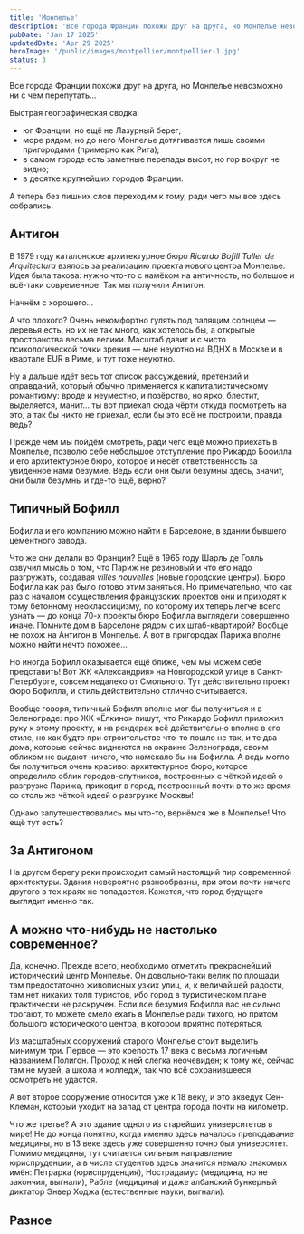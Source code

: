 ```yaml
---
title: 'Монпелье'
description: 'Все города Франции похожи друг на друга, но Монпелье невозможно... Тут каждое здание — достопримечательность.'
pubDate: 'Jan 17 2025'
updatedDate: 'Apr 29 2025'
heroImage: '/public/images/montpellier/montpellier-1.jpg'
status: 3
---
```


Все города Франции похожи друг на друга, но Монпелье невозможно ни с чем перепутать...

<BasicImage framed src="/images/montpellier/typical-a.jpg" showalt 
    alt="Типичный Монпелье" 
/>

 Быстрая географическая сводка:
 + юг Франции, но ещё не Лазурный берег;
 + море рядом, но до него Монпелье дотягивается лишь своими пригородами (примерно как Рига);
 + в самом городе есть заметные перепады высот, но гор вокруг не видно;
 + в десятке крупнейших городов Франции.

 <BasicImage framed src="/images/montpellier/map.png" showalt 
    alt="Как нам поделить Монпелье" 
/>

 А теперь без лишних слов переходим к тому, ради чего мы все здесь собрались.

 ## Антигон

 В 1979 году каталонское архитектурное бюро *Ricardo Bofill Taller de Arquitectura* взялось за реализацию 
 проекта нового центра Монпелье. Идея была такова: нужно что-то с намёком на античность, но большое и всё-таки современное. 
 Так мы получили Антигон.

<BasicImage framed src="/images/montpellier/antigone-0.png" showalt 
    alt="Антигон на спутниковом снимке" 
/>

Начнём с хорошего...

<BasicImage framed src="/images/montpellier/antigone-1.jpg" showalt 
    alt="Можно перейти на другой берег реки почти по воде - круто" 
/>

<BasicImage framed src="/images/montpellier/antigone-3.jpg" showalt 
    alt="Очень интересный фонтан - хлопцы просто моются" 
/>

<BasicImage framed src="/images/montpellier/antigone-4.jpg" showalt 
    alt="Геометрично" 
/>

<BasicImage framed src="/images/montpellier/antigone-6a.jpg" showalt 
    alt="Мелкие современные детали, развивающие греческую тему" 
/>

А что плохого? Очень некомфортно гулять под палящим солнцем — деревья есть, но их не так много, как хотелось бы, а открытые 
пространства весьма велики. Масштаб давит и с чисто психологической точки зрения — мне неуютно на ВДНХ в Москве и в квартале EUR 
в Риме, и тут тоже неуютно.

Ну а дальше идёт весь тот список рассуждений, претензий и оправданий, который обычно применяется к капиталистическому романтизму: 
вроде и неуместно, и позёрство, но ярко, блестит, выделяется, манит... ты вот приехал сюда чёрти откуда посмотреть на это, а так бы 
никто не приехал, если бы это всё не построили, правда ведь? 

<BasicImage framed src="/images/montpellier/antigone-7a.jpg" showalt 
    alt="Все известные портики, колонны и капители на одном здании без каких-либо обоснований, зачем они все тут собрались" 
/>

<BasicImage framed src="/images/montpellier/antigone-8a.jpg" showalt 
    alt="Многоэтажка у реки на самом краю квартала — вроде даже любопытный замысел, но в итоге выглядит сомнительно" 
/>

Прежде чем мы пойдём смотреть, ради чего ещё можно приехать в Монпелье, позволю себе небольшое отступление про Рикардо Бофилла 
и его архитектурное бюро, которое и несёт ответственность за увиденное нами безумие. Ведь если они были безумны здесь, значит, 
они были безумны и где-то ещё, верно?

## Типичный Бофилл

Бофилла и его компанию можно найти в Барселоне, в здании бывшего цементного завода.

<BasicImage framed src="/images/montpellier/bofill-1.jpg" showalt 
    alt="+1 к идеям, что можно сделать с элеватором в Самаре" sourceTitle="Till F. Teenck, CC BY-SA 2.5" 
/>

<BasicImage framed src="/images/montpellier/bofill-2.jpg" showalt 
    alt="Это тоже Барселона, но уже жилой дом, расположенный рядом со штаб-квартирой бюро Бофилла и спроектированный этим 
    самым бюро. До 1979 года! Это важно" 
/>

Что же они делали во Франции? Ещё в 1965 году Шарль де Голль озвучил мысль о том, что Париж не резиновый и что его надо 
разгружать, создавая *villes nouvelles* (новые городские центры). Бюро Бофилла как раз было готово этим заняться. Но 
примечательно, что как раз с началом осуществления французских проектов они и приходят к тому бетонному неоклассицизму, 
по которому их теперь легче всего узнать — до конца 70-х проекты бюро Бофилла выглядели совершенно иначе. Помните дом в 
Барселоне рядом с их штаб-квартирой? Вообще не похож на Антигон в Монпелье. А вот в пригородах Парижа вполне можно найти 
нечто похожее...

<BasicImage framed src="/images/montpellier/bofill-3.jpg" showalt 
    alt="Les Espaces d'Abraxas в Нуази-ле-Гран, 12 км к востоку от Парижа. Всё те же бесчисленные гигантские портики и 
    колонны, что и в Монпелье" sourceTitle="Matgrt, CC BY-SA 4.0"
/>

<BasicImage framed src="/images/montpellier/bofill-4.jpg" showalt 
    alt="Les Arcades du Lac, Сен-Кантен-ан-Ивелин, к юго-востоку от Парижа, чуть-чуть за Версалем. Не такой гигантизм, 
    да ещё и дома на воде, но стиль всё ещё узнаваем" sourceTitle="Mikeshaheen1, CC BY-SA 4.0"
/>

Но иногда Бофилл оказывается ещё ближе, чем мы можем себе представить! Вот ЖК «Александрия» на Новгородской улице в 
Санкт-Петербурге, совсем недалеко от Смольного. Тут действительно проект бюро Бофилла, и стиль действительно отлично 
считывается.

<BasicImage framed src="/images/montpellier/bofill-5.jpg" showalt 
    alt="Бофилл у нас дома" 
/>

Вообще говоря, типичный Бофилл вполне мог бы получиться и в Зеленограде: про ЖК «Ёлкино» пишут, что Рикардо Бофилл 
приложил руку к этому проекту, и на рендерах всё действительно вполне в его стиле, но как будто при строительстве 
что-то пошло не так, и те два дома, которые сейчас виднеются на окраине Зеленограда, своим обликом не выдают ничего, что 
намекало бы на Бофилла. А ведь могло бы получиться очень красиво: архитектурное бюро, которое определило облик 
городов-спутников, построенных с чёткой идеей о разгрузке Парижа, приходит в город, построенный почти в то же время со столь 
же чёткой идеей о разгрузке Москвы!

<BasicImage framed src="/images/montpellier/bofill-6.jpg" showalt 
    alt="Вот так могло бы быть в Зеленограде" 
/>

<BasicImage framed src="/images/montpellier/bofill-7.jpg" showalt 
    alt="Но пока..." 
/>

Однако запутешествовались мы что-то, вернёмся же в Монпелье! Что ещё тут есть?

## За Антигоном

На другом берегу реки происходит самый настоящий пир современной архитектуры. Здания невероятно разнообразны, при этом почти 
ничего другого в тех краях не попадается. Кажется, что 
город будущего выглядит именно так.

<BasicImage framed src="/images/montpellier/modern-1a.jpg" showalt 
    alt="Сразу за Антигоном — здание L'arbre blanc (Белое дерево)" 
/>

<BasicImage framed src="/images/montpellier/modern-2.jpg" showalt 
    alt="Современно" 
/>

<BasicImage framed src="/images/montpellier/modern-3.jpg" showalt 
    alt="Очень современно" 
/>

<BasicImage framed src="/images/montpellier/modern-4.jpg" showalt 
    alt="Особенно приятно, когда посреди всего этого обнаруживается небольшая уютная роща с незаасфальтированными тропинками! 
    Она начинается как раз слева на фото, и контраст с окружающей архитектурой очень силён" 
/>

<BasicImage framed src="/images/montpellier/modern-5.jpg" showalt 
    alt="И через всё это великолепие ещё и трамвай проходит, вот остановка" 
/>

## А можно что-нибудь не настолько современное?

Да, конечно. Прежде всего, необходимо отметить прекраснейший исторический центр Монпелье. Он довольно-таки велик по площади, 
там предостаточно живописных узких улиц, и, к величайшей радости, там нет никаких толп туристов, ибо город в туристическом 
плане практически не раскручен. Если все безумия Бофилла вас не сильно трогают, то можете смело ехать в Монпелье ради тихого, 
но притом большого исторического центра, в котором приятно потеряться.

<BasicImage framed src="/images/montpellier/old-1.jpg" showalt 
    alt="Вот та Европа, за которой все едут" 
/>

<BasicImage framed src="/images/montpellier/old-2.jpg" showalt 
    alt="Тихая жизнь старого Монпелье" 
/>

<BasicImage framed src="/images/montpellier/old-3.jpg" showalt 
    alt="И таких улиц множество, гулять можно бесконечно" 
/>

<BasicImage framed src="/images/montpellier/old-4.jpg" showalt 
    alt="И никого" 
/>

<BasicImage framed src="/images/montpellier/old-5a.jpg" showalt 
    alt="Периодически встречаются забавные и очень стильные детали!" 
/>

<BasicImage framed src="/images/montpellier/old-6.jpg" showalt 
    alt="При этом вокруг исторического центра уже явно веет чем-то парижским" 
/>

Из масштабных сооружений старого Монпелье стоит выделить минимум три. Первое — это крепость 17 века с весьма логичным названием 
Полигон. Проход к ней слегка неочевиден; к тому же, сейчас там не музей, а школа и колледж, так что всё сохранившееся осмотреть 
не удастся.

А вот второе сооружение относится уже к 18 веку, и это акведук Сен-Клеман, который уходит на запад от центра города почти на 
километр.

<BasicImage framed src="/images/montpellier/eau-1.jpg" showalt 
    alt="Арки очень высокие" 
/>

<BasicImage framed src="/images/montpellier/eau-2.jpg" showalt 
    alt="Можно подняться на холм, где заканчивается акведук и начинается исторический центр" 
/>

<BasicImage framed src="/images/montpellier/eau-3.jpg" showalt 
    alt="А наверху вот так" 
/>

<BasicImage framed src="/images/montpellier/eau-4.jpg" showalt 
    alt="Вид сверху очень хорош" 
/>

Что же третье? А это здание одного из старейших университетов в мире! Не до конца понятно, когда именно здесь началось 
преподавание медицины, но в 13 веке здесь уже совершенно точно был университет. Помимо медицины, тут считается сильным направление 
юриспруденции, а в числе студентов здесь значится немало знакомых имён: Петрарка (юриспруденция), Нострадамус (медицина, но не 
закончил, выгнали), Рабле (медицина) и даже албанский бункерный диктатор Энвер Ходжа (естественные науки, выгнали).

<BasicImage framed src="/images/montpellier/uni-1.jpg" showalt 
    alt="Здание медицинского факультета и собор Сен-Пьер стоят настолько плотно друг к другу, что величественный вход в собор 
    (на фото) и вход в здание факультета кажутся просто двумя входами в одно и то же здание" 
/>

<BasicImage framed src="/images/montpellier/uni-2.jpg" showalt 
    alt="Это уже справа от настоящего входа в здание медицинского факультета. На солнечных часах — фрагмент цитаты Гиппократа 
    ἡ τέχνη μακρὴ, который можно перевести как «путь искусства долог». Кстати, девиз этого факультета тоже отсылает к Гиппократу: 
    Olim Cous nunc Monspeliensis Hippocrates («Когда-то Гиппократ был с Коса, теперь он из Монпелье»)" 
/>

## Разное

<BasicImage framed src="/images/montpellier/other-2.jpg" showalt 
    alt="Цветовая дифференциация трамваев — по разным линиям ходят разные и при этом отнюдь не монохромные. Линия 1 — синие с 
    ласточками, линия 2 — оранжево-цветочные, линия 3 — с подводным миром (а эта линия как раз до моря идёт), линия 4 — с 
    золотыми орнаментами" 
/>

<BasicImage framed src="/images/montpellier/other-1.jpg" showalt 
    alt="Я оказался в Монпелье в конце мая 2024 года, незадолго до выборов в Европарламент, а посему мне довелось застать ещё и 
    трамваи вне типичной цветовой схемы с призывом идти на выборы" 
/>

<BasicImage framed src="/images/montpellier/other-3.jpg" showalt 
    alt="Магазин товаров из Восточной Европы. Чем дольше смотришь на набор флагов, тем больше вопросов" 
/>

<BasicImage framed src="/images/montpellier/other-5.jpg" showalt 
    alt="Просто здание с фантастической винтовой лестницей снаружи, просто завораживает" 
/>

<BasicImage framed src="/images/montpellier/other-4.jpg" showalt 
    alt="Из всех фотографий, которые я сделал в Монпелье, мне больше всего нравится именно эта. Но её сложно сопроводить каким-то 
    умным повествованием, поэтому пусть просто будет тут, в конце" 
/>